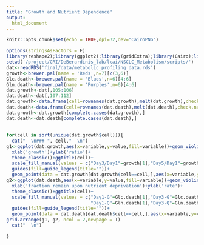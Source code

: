 ```yaml
---
title: "Growth and Nutrient Dependence"
output: 
  html_document
---
```


```r
knitr::opts_chunk$set(echo = TRUE,dpi=72,dev="CairoPNG")
```


```r
options(stringsAsFactors = F)
library(reshape2);library(ggplot2);library(gridExtra);library(Cairo);library(RColorBrewer)
setwd('/project/CRI/DeBerardinis_lab/lcai/NSCLC_Metabolism/scripts/')
dat<-readRDS('final/data/metabolic_profiling_data.rds')
growth<-brewer.pal(name = 'Reds',n=7)[c(3,6)]
Glc.death<-brewer.pal(name = 'Blues',n=6)[4:6]
Gln.death<-brewer.pal(name = 'Purples',n=6)[4:6]
dat.growth<-dat[,105:106]
dat.death<-dat[,107:112]
dat.growth<-data.frame(cell=rownames(dat.growth),melt(dat.growth),check.names = F)
dat.death<-data.frame(cell=rownames(dat.death),melt(dat.death),check.names = F)
dat.growth<-dat.growth[complete.cases(dat.growth),]
dat.death<-dat.death[complete.cases(dat.death),]
```

##  {.tabset .tabset-dropdown}

```r
for(cell in sort(unique(dat.growth$cell))){
  cat("  \n### ", cell,"  \n")
g1<-ggplot(dat.growth,aes(x=variable,y=value,fill=variable))+geom_violin(alpha=0.1,lwd=0.2)+geom_boxplot(width=0.05,outlier.shape = NA,lwd=0.3,alpha=0.1)+
  xlab('growth')+ylab('ratio')+
  theme_classic()+ggtitle(cell)+
  scale_fill_manual(values = c("Day3/Day1"=growth[1],"Day5/Day1"=growth[2]))+
  guides(fill=guide_legend(title=""))+
  geom_point(data = dat.growth[dat.growth$cell==cell,],aes(x=variable,y=value,fill=variable),pch=21,colour="gray")
g2<-ggplot(dat.death,aes(x=variable,y=value,fill=variable))+geom_violin(alpha=0.1,lwd=0.2)+geom_boxplot(width=0.05,outlier.shape = NA,lwd=0.3,alpha=0.1)+
  xlab('fraction remain upon nutrient deprivation')+ylab('rate')+
  theme_classic()+ggtitle(cell)+
  scale_fill_manual(values = c("Day1-G"=Glc.death[1],"Day3-G"=Glc.death[2],"Day5-G"=Glc.death[3],
                               "Day1-Q"=Gln.death[1],"Day3-Q"=Gln.death[2],"Day5-Q"=Gln.death[3]))+
  guides(fill=guide_legend(title=""))+
  geom_point(data = dat.death[dat.death$cell==cell,],aes(x=variable,y=value,fill=variable),pch=21,colour="gray")
grid.arrange(g1, g2, ncol = 2,newpage = T)
  cat("  \n")

}

```
